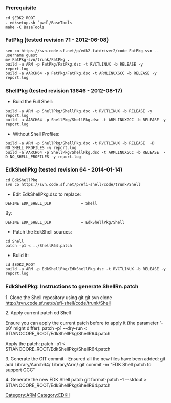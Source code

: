 === Prerequisite ===
<pre>cd $EDK2_ROOT
. edksetup.sh `pwd`/BaseTools
make -C BaseTools</pre>

=== FatPkg (tested revision 71 - 2012-06-08) ===
<pre>svn co https://svn.code.sf.net/p/edk2-fatdriver2/code FatPkg-svn --username guest
mv FatPkg-svn/trunk/FatPkg .
build -a ARM -p FatPkg/FatPkg.dsc -t RVCTLINUX -b RELEASE -y report.log
build -a AARCH64 -p FatPkg/FatPkg.dsc -t ARMLINUXGCC -b RELEASE -y report.log</pre>

=== ShellPkg (tested revision 13646 - 2012-08-17) ===
* Build the Full Shell:
<pre>build -a ARM -p ShellPkg/ShellPkg.dsc -t RVCTLINUX -b RELEASE -y report.log
build -a AARCH64 -p ShellPkg/ShellPkg.dsc -t ARMLINUXGCC -b RELEASE -y report.log</pre>

* Without Shell Profiles:
<pre>build -a ARM -p ShellPkg/ShellPkg.dsc -t RVCTLINUX -b RELEASE  -D NO_SHELL_PROFILES -y report.log
build -a AARCH64 -p ShellPkg/ShellPkg.dsc -t ARMLINUXGCC -b RELEASE  -D NO_SHELL_PROFILES -y report.log</pre>

=== EdkShellPkg (tested revision 64 - 2014-01-14) ===
<pre>cd EdkShellPkg
svn co https://svn.code.sf.net/p/efi-shell/code/trunk/Shell</pre>

* Edit EdkShellPkg.dsc to replace:
<pre>DEFINE EDK_SHELL_DIR             = Shell</pre>
By:
<pre>DEFINE EDK_SHELL_DIR             = EdkShellPkg/Shell</pre>

* Patch the EdkShell sources:
<pre>cd Shell
patch -p1 < ../ShellR64.patch</pre>

* Build it:
<pre>cd $EDK2_ROOT
build -a ARM -p EdkShellPkg/EdkShellPkg.dsc -t RVCTLINUX -b RELEASE -y report.log</pre>

=== EdkShellPkg: Instructions to generate ShellRn.patch ===
1. Clone the Shell repository using git
git svn clone http://svn.code.sf.net/p/efi-shell/code/trunk/Shell

2. Apply current patch
cd Shell

Ensure you can apply the current patch before to apply it (the parameter '-p0' might differ):
patch -p1 --dry-run < $TIANOCORE_ROOT/EdkShellPkg/ShellR64.patch

Apply the patch:
patch -p1 < $TIANOCORE_ROOT/EdkShellPkg/ShellR64.patch

3. Generate the GIT commit - Ensured all the new files have been added:
git add Library/Aarch64/ Library/Arm/
git commit -m "EDK Shell patch to support GCC"

4. Generate the new EDK Shell patch
git format-patch -1 --stdout > $TIANOCORE_ROOT/EdkShellPkg/ShellR64.patch

[[Category:ARM]]
[[Category:EDKII]]